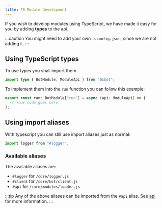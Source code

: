 ```yaml
---
title: TS Module development 
---
```


If you wish to develop modules using TypeScript, we have made it easy for you by adding **types** to the api. <Badge text="From 1.1.0" variant="tip" />

:::caution
You might need to add your own `tsconfig.json`, since we are not adding it.
:::

## Using TypeScript types
To use types you shall import them

```ts
import type { BotModule, ModuleApi } from "0xbot";
```

To implement them into the `run` function you can follow this example:
```ts
export const run: BotModule["run"] = async (api: ModuleApi) => {
  // Your code goes here
};
```

## Using import aliases
With typescript you can still use import aliases just as normal:

```ts
import logger from "#logger";
```

### Available aliases
The available aliases are:
- `#logger` for `/core/logger.js`
- `#client` for `/core/bot/client.js`
- `#api` for `/core/modules/loader.js`

:::tip
Any of the above aliases can be imported from the `#api` alias. See [api](/0xbot/module-development/api/) for more information.
:::

